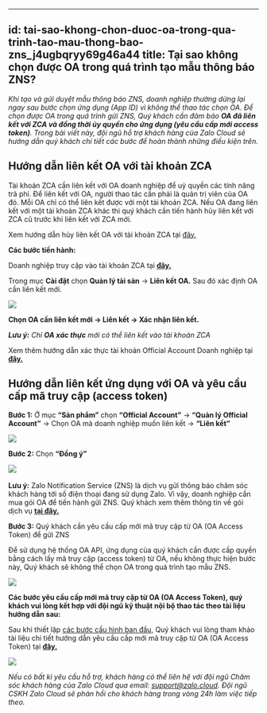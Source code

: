 
---
id: tai-sao-khong-chon-duoc-oa-trong-qua-trinh-tao-mau-thong-bao-zns_j4ugbqryy69g46a44
title: Tại sao không chọn được OA trong quá trình tạo mẫu thông báo ZNS?
---
_Khi tạo và gửi duyệt mẫu thông báo ZNS, doanh nghiệp thường dừng lại ngay sau bước chọn ứng dụng (App ID) vì không thể thao tác chọn OA._ _Để chọn được OA trong quá trình gửi ZNS, Quý khách cần đảm bảo **OA đã liên kết với ZCA và đồng thời ủy quyền cho ứng dụng (yêu cầu cấp mới access token)**. Trong bài viết này, đội ngũ hỗ trợ khách hàng của Zalo Cloud sẽ hướng dẫn quý khách chi tiết các bước để hoàn thành những điều kiện trên._

**Hướng dẫn liên kết OA với tài khoản ZCA**
-------------------------------------------

Tài khoản ZCA cần liên kết với OA doanh nghiệp để uỷ quyền các tính năng trả phí. Để liên kết với OA, người thao tác cần phải là quản trị viên của OA đó. Mỗi OA chỉ có thể liên kết được với một tài khoản ZCA. Nếu OA đang liên kết với một tài khoản ZCA khác thì quý khách cần tiến hành hủy liên kết với ZCA cũ trước khi liên kết với ZCA mới.

Xem hướng dẫn hủy liên kết OA với tài khoản ZCA tại [đây.](https://zalo.cloud/blog/huong-dan-huy-lien-ket-app-idoa-voi-tai-khoan-zca-/qbu79makjpjjm64e8k)

**Các bước tiến hành:**

Doanh nghiệp truy cập vào tài khoản ZCA tại [**đây.**](https://account.zalo.cloud/QBU7GBG7N6WDDJAA8/spending/overview)  

Trong mục **Cài đặt** chọn **Quản lý tài sản** → **Liên kết OA.** Sau đó xác định OA cần liên kết mới.

![](https://stc-oa.zdn.vn/uploads/97cd4fd3adb421fb98176f33206c706f.png)

**Chọn OA cần liên kết mới → Liên kết → Xác nhận liên kết.** 

_**Lưu ý:** Chỉ **OA xác thực** mới có thể liên kết vào tài khoản ZCA_ 

Xem thêm hướng dẫn xác thực tài khoản Official Account Doanh nghiệp tại [**đây.**](https://oa.zalo.me/home/resources/guides/huong-dan-xac-thuc-tai-khoan-official-account-cho-doanh-nghiep_70) 

**Hướng dẫn liên kết ứng dụng với OA và yêu cầu cấp mã truy cập (access token)**
--------------------------------------------------------------------------------

**Bước 1:** Ở mục **“Sản phẩm”** chọn **“Official Account”** → **“Quản lý Official Account”** → Chọn OA mà doanh nghiệp muốn liên kết → **“Liên kết”**  

![](https://stc-oa.zdn.vn/uploads/313805ecd2d0f447c93926342c6b3931.png)

**Bước 2:** Chọn **“Đồng ý”** 

![](https://stc-oa.zdn.vn/uploads/50b625cc015259898b437d6c59e86409.png) 

**Lưu ý:** Zalo Notification Service (ZNS) là dịch vụ gửi thông báo chăm sóc khách hàng tới số điện thoại đang sử dụng Zalo. Vì vậy, doanh nghiệp cần mua gói OA để tiến hành gửi ZNS. Quý khách xem thêm thông tin về gói dịch vụ [**tại đây.**](https://oa.zalo.me/home/resources/policy/-trien-khai-goi-dich-vu-tra-phi-voi-zalo-oa-doanh-nghiep_4326077009372661188) 

**Bước 3:** Quý khách cần yêu cầu cấp mới mã truy cập từ OA (OA Access Token) để gửi ZNS

Để sử dụng hệ thống OA API, ứng dụng của quý khách cần được cấp quyền bằng cách lấy mã truy cập (access token) từ OA, nếu không thực hiện bước này, Quý khách sẽ không thể chọn OA trong quá trình tạo mẫu ZNS.

![](https://stc-oa.zdn.vn/uploads/4f2dea9758a7ac12427a8552ea00662f.png)

**Các bước yêu cầu cấp mới mã truy cập từ OA (OA Access Token), quý khách vui lòng kết hợp với đội ngũ kỹ thuật nội bộ thao tác theo tài liệu hướng dẫn sau:**

Sau khi thiết lập [các bước cấu hình ban đầu](https://developers.zalo.me/docs/api/official-account-api/bat-dau/cau-hinh-ban-dau-post-4935), Quý khách vui lòng tham khảo tài liệu chi tiết hướng dẫn yêu cầu cấp mới mã truy cập từ OA (OA Access Token) tại [**đây.**](https://developers.zalo.me/docs/api/official-account-api/xac-thuc-va-uy-quyen/cach-2-xac-thuc-voi-cong-cu-api-explorer/phuong-thuc-lay-oa-access-token-su-dung-cong-cu-api-explorer-post-5004)

![](https://stc-cms-developers.zdn.vn/2021/05/Ch%E1%BB%8Dn-%E1%BB%A9ng-d%E1%BB%A5ng-2.png)

_Nếu có bất kì yêu cầu hỗ trợ, khách hàng có thể liên hệ với đội ngũ Chăm sóc khách hàng của Zalo Cloud qua email:_ [_support@zalo.cloud_](mailto:support@zalo.cloud)_. Đội ngũ CSKH Zalo Cloud sẽ phản hồi cho khách hàng trong vòng 24h làm việc tiếp theo._